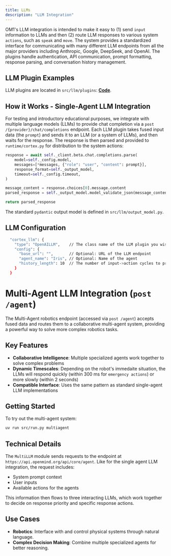 ```yaml
---
title: LLMs
description: "LLM Integration"
---
```


OM1's LLM integration is intended to make it easy to (1) send `input` information to LLMs and then (2) route LLM responses to various system `actions`, such as `speak` and `move`. The system provides a standardized interface for communicating with many different LLM endpoints from all the major providers including Anthropic, Google, DeepSeek, and OpenAI. The plugins handle authentication, API communication, prompt formatting, response parsing, and conversation history management.

## LLM Plugin Examples

LLM plugins are located in `src/llm/plugins`: [**Code**](https://github.com/openmind/OM1/tree/main/src/llm/plugins).

## How it Works - Single-Agent LLM Integration

For testing and introductory educational purposes, we integrate with multiple language models (LLMs) to provide chat completion via a `post /{provider}/chat/completions` endpoint. Each LLM plugin takes fused input data (the `prompt`) and sends it to an LLM (or a system of LLMs), and then waits for the response. The response is then parsed and provided to `runtime/cortex.py` for distribution to the system actions:

```python
response = await self._client.beta.chat.completions.parse(
    model=self._config.model,
    messages=[*messages, {"role": "user", "content": prompt}],
    response_format=self._output_model,
    timeout=self._config.timeout,
)

message_content = response.choices[0].message.content
parsed_response = self._output_model.model_validate_json(message_content)

return parsed_response
```

The standard `pydantic` output model is defined in `src/llm/output_model.py`.

## LLM Configuration

```bash
  "cortex_llm": {
    "type": "OpenAILLM",    // The class name of the LLM plugin you wish to use
    "config": {
      "base_url": "",       // Optional: URL of the LLM endpoint
      "agent_name": "Iris", // Optional: Name of the agent
      "history_length": 10  // The number of input->action cycles to provide to the LLM as historical context 
    }
  }
```

# Multi-Agent LLM Integration (`post /agent`)

The Multi-Agent robotics endpoint (accessed via `post /agent`) accepts fused data and routes them to a collaborative multi-agent system, providing a powerful way to solve more complex robotics tasks.

## Key Features

- **Collaborative Intelligence**: Multiple specialized agents work together to solve complex problems
- **Dynamic Timescales**: Depending on the robot's immedaite situation, the LLMs will respond quickly (within 300 ms for `emergency actions`) or more slowly (within 2 seconds)   
- **Compatible Interface**: Uses the same pattern as standard single-agent LLM implementations

## Getting Started

To try out the multi-agent system:

```bash
uv run src/run.py multiagent
```

## Technical Details

The `MultiLLM` module sends requests to the endpoint at `https://api.openmind.org/api/core/agent`. Like for the single agent LLM integration, the request includes:

- System prompt context
- User inputs
- Available actions for the agents

This information then flows to three interacting LLMs, which work together to decide on response priority and specific response actions.  

## Use Cases

- **Robotics**: Interface with and control physical systems through natural language.
- **Complex Decision Making**: Combine multiple specialized agents for better reasoning.
